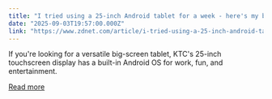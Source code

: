 ```yaml
---
title: "I tried using a 25-inch Android tablet for a week - here's my buying advice now"
date: "2025-09-03T19:57:00.000Z"
link: "https://www.zdnet.com/article/i-tried-using-a-25-inch-android-tablet-for-a-week-heres-my-buying-advice-now/"
---
```


If you're looking for a versatile big-screen tablet, KTC's 25-inch touchscreen display has a built-in Android OS for work, fun, and entertainment.

[Read more](https://www.zdnet.com/article/i-tried-using-a-25-inch-android-tablet-for-a-week-heres-my-buying-advice-now/)
